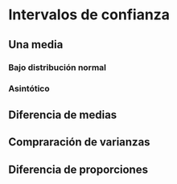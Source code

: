 # Intervalos de confianza

## Una media
### Bajo distribución normal
### Asintótico 

## Diferencia de medias

## Compraración de varianzas

## Diferencia de proporciones